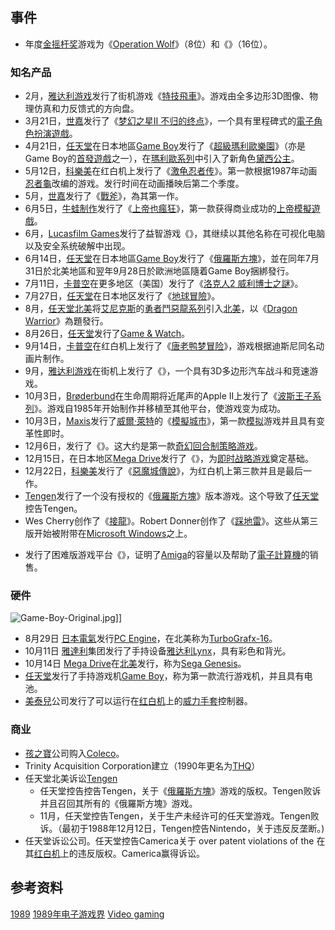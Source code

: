 {{NoteTA
| G1 = Games
}}

== 事件 ==

* 年度[[金摇杆奖|金摇杆奖]]游戏为《[[野狼計劃|Operation Wolf]]》（8位）和《{{tsl|en|Speedball (video game) || Speedball}}》（16位）。

=== 知名产品 ===

* 2月，[[雅达利游戏|雅达利游戏]]发行了街机游戏《[[特技飛車|特技飛車]]》。游戏由全多边形3D图像、物理仿真和力反馈式的方向盘。
* 3月21日，[[世嘉|世嘉]]发行了《[[梦幻之星II_不归的终点|梦幻之星II 不归的终点]]》，一个具有里程碑式的[[電子角色扮演遊戲|電子角色扮演遊戲]]。
* 4月21日，[[任天堂|任天堂]]在日本地區[[Game_Boy|Game Boy]]发行了《[[超級瑪利歐樂園|超級瑪利歐樂園]]》（亦是Game Boy的[[首發遊戲|首發遊戲]]之一），在[[瑪利歐系列|瑪利歐系列]]中引入了新角色[[黛西公主|黛西公主]]。
* 5月12日，[[科樂美|科樂美]]在红白机上发行了《[[激龟忍者传|激龟忍者传]]》。第一款根据1987年动画[[忍者龜|忍者龜]]改编的游戏。发行时间在动画播映后第二个季度。
* 5月，[[世嘉|世嘉]]发行了《[[戰斧_(遊戲)|戰斧]]》，為其{{tsl|en|Golden Axe|戰斧系列|系列}}第一作。
* 6月5日，[[牛蛙制作|牛蛙制作]]发行了《[[上帝也瘋狂|上帝也瘋狂]]》，第一款获得商业成功的[[上帝模擬遊戲|上帝模擬遊戲]]。
* 6月，[[LucasArts|Lucasfilm Games]]发行了益智游戏《{{tsl|en|Pipe Mania || Pipe Mania}}》，其继续以其他名称在可视化电脑以及安全系统破解中出现。
* 6月14日，[[任天堂|任天堂]]在日本地區[[Game_Boy|Game Boy]]发行了《[[俄羅斯方塊_(Game_Boy)|俄羅斯方塊]]》，並在同年7月31日於北美地區和翌年9月28日於歐洲地區隨着Game Boy捆綁發行。
* 7月11日，[[卡普空|卡普空]]在更多地区（美国）发行了《[[洛克人2_威利博士之謎|洛克人2 威利博士之謎]]》。
* 7月27日，[[任天堂|任天堂]]在日本地区发行了《[[地球冒險|地球冒險]]》。
* 8月，[[任天堂|任天堂北美]]将[[艾尼克斯|艾尼克斯]]的[[勇者鬥惡龍系列|勇者鬥惡龍系列]]引入[[北美洲|北美]]，以《[[勇者斗恶龙_(游戏)|Dragon Warrior]]》為題發行。
* 8月26日，[[任天堂|任天堂]]发行了{{tsl|en|LCD games from The Legend of Zelda series#Zelda (Game & Watch) || 塞尔达}}[[Game_&_Watch|Game & Watch]]。
* 9月14日，[[卡普空|卡普空]]在红白机上发行了《[[唐老鸭梦冒险|唐老鸭梦冒险]]》，游戏根据迪斯尼同名动画片制作。
* 9月，[[雅达利游戏|雅达利游戏]]在街机上发行了《{{tsl|en|S.T.U.N. Runner || S.T.U.N. Runner}}》，一个具有3D多边形汽车战斗和竞速游戏。
* 10月3日，[[Brøderbund|Brøderbund]]在生命周期将近尾声的Apple II上发行了《[[波斯王子系列|波斯王子系列]]》。游戏自1985年开始制作并移植至其他平台，使游戏变为成功。
* 10月3日，[[Maxis|Maxis]]发行了[[威爾·萊特|威爾·萊特]]的《[[模擬城市_(1989年遊戲)|模擬城市]]》，第一款[[模拟系列列表|模拟]]游戏并且具有变革性即时{{tsl|en|software toy || 软件玩具}}。
* 12月6日，{{tsl|en|Strategic Studies Group || Strategic Studies Group}}发行了《{{tsl|en|Warlords (1989 video game) || Warlords}}》。这大约是第一款[[奇幻作品|奇幻]][[回合制策略游戏|回合制策略游戏]]。
* 12月15日，{{tsl|en|Techno Soft || Techno Soft}}在日本地区[[Mega_Drive|Mega Drive]]发行了《{{tsl|en|Herzog Zwei || Herzog Zwei}}》，为[[即时战略游戏|即时战略游戏]]奠定基础。
* 12月22日，[[科樂美|科樂美]]发行了《[[惡魔城傳說|惡魔城傳說]]》，为红白机上第三款并且是最后一作。
* [[Tengen|Tengen]]发行了一个没有授权的《[[俄羅斯方塊|俄羅斯方塊]]》版本游戏。这个导致了[[任天堂|任天堂]]控告Tengen。
* Wes Cherry创作了《[[接龍_(紙牌遊戲)|接龍]]》。Robert Donner创作了《[[踩地雷|踩地雷]]》。这些从第三版开始被附带在[[Microsoft_Windows|Microsoft Windows]]之上。
* {{tsl|en|Psygnosis || Psygnosis}}发行了困难版游戏平台《{{tsl|en|Shadow of the Beast || Shadow of the Beast}}》，证明了[[Amiga|Amiga]]的容量以及帮助了[[電子計算機|電子計算機]]的销售。

=== 硬件 ===

[[File:Game-Boy-Original.jpg|thumb]]]]

* 8月29日 [[日本電氣|日本電氣]]发行[[PC_Engine|PC Engine]]，在北美称为[[PC_Engine|TurboGrafx-16]]。
* 10月11日 [[雅達利|雅達利]]集团发行了手持设备[[雅达利Lynx|雅达利Lynx]]，具有彩色和背光。
* 10月14日 [[Mega_Drive|Mega Drive]]在[[北美洲|北美]]发行，称为[[Mega_Drive|Sega Genesis]]。
* [[任天堂|任天堂]]发行了手持游戏机[[Game_Boy|Game Boy]]，称为第一款流行游戏机，并且具有电池。
* [[美泰兒|美泰兒]]公司发行了可以运行在[[红白机|红白机]]上的[[威力手套|威力手套]]控制器。

=== 商业 ===

* [[孩之寶|孩之寶]]公司购入[[Coleco|Coleco]]。
* Trinity Acquisition Corporation建立（1990年更名为[[THQ|THQ]]）
* 任天堂北美诉讼[[Tengen|Tengen]]
** 任天堂控告控告Tengen，关于《[[俄羅斯方塊|俄羅斯方塊]]》游戏的版权。Tengen败诉并且召回其所有的《俄羅斯方塊》游戏。
** 11月，任天堂控告Tengen，关于生产未经许可的任天堂游戏。Tengen败诉。（最初于1988年12月12日，Tengen控告Nintendo，关于违反反垄断。)
* 任天堂诉讼{{tsl|en|Camerica || Camerica}}公司。任天堂控告Camerica关于 over patent violations of the 在其[[红白机|红白机]]上{{tsl|en|Game Genie || Game Genie}}的违反版权。Camerica赢得诉讼。

== 参考资料 ==
{{Reflist}}

{{电子游戏史}}

{{DEFAULTSORT:1989 In Video Gaming}}
[[Category:1980年代电子游戏界|1989]]
[[Category:1989年电子游戏界|]]
[[Category:1989年|Video gaming]]